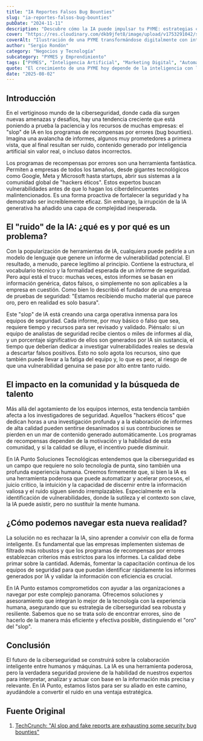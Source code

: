 ```yaml
---
title: "IA Reportes Falsos Bug Bounties"
slug: "ia-reportes-falsos-bug-bounties"
pubDate: "2024-11-11"
description: "Descubre cómo la IA puede impulsar tu PYME: estrategias concretas de marketing, automatización y datos para aumentar ventas."
cover: "https://res.cloudinary.com/dkb9jfet8/image/upload/v1753291042/small-business_kk56r6.jpg"
coverAlt: "Ilustración de una PYME transformándose digitalmente con inteligencia artificial."
author: "Sergio Rondón"
category: "Negocios y Tecnología"
subcategory: "PYMES y Emprendimiento"
tags: ["PYMES", "Inteligencia Artificial", "Marketing Digital", "Automatización", "Ventas"]
quote: "El crecimiento de una PYME hoy depende de la inteligencia con la que se aplican datos, IA y estrategia. — Sergio Rondón"
date: "2025-08-02"
---
```




<h2 id="introduccion">Introducción</h2>

En el vertiginoso mundo de la ciberseguridad, donde cada día surgen nuevas amenazas y desafíos, hay una tendencia creciente que está poniendo a prueba la paciencia y los recursos de muchas empresas: el "slop" de IA en los programas de recompensas por errores (bug bounties). Imagina una avalancha de informes, algunos muy prometedores a primera vista, que al final resultan ser ruido, contenido generado por inteligencia artificial sin valor real, o incluso datos incorrectos.

Los programas de recompensas por errores son una herramienta fantástica. Permiten a empresas de todos los tamaños, desde gigantes tecnológicos como Google, Meta y Microsoft hasta startups, abrir sus sistemas a la comunidad global de "hackers éticos". Estos expertos buscan vulnerabilidades antes de que lo hagan los ciberdelincuentes malintencionados. Es una forma proactiva de fortalecer la seguridad y ha demostrado ser increíblemente eficaz. Sin embargo, la irrupción de la IA generativa ha añadido una capa de complejidad inesperada.

<h2 id="el-ruido-de-la-ia-que-es-y-por-que-es-un-problema">El "ruido" de la IA: ¿qué es y por qué es un problema?</h2>

Con la popularización de herramientas de IA, cualquiera puede pedirle a un modelo de lenguaje que genere un informe de vulnerabilidad potencial. El resultado, a menudo, parece legítimo al principio. Contiene la estructura, el vocabulario técnico y la formalidad esperada de un informe de seguridad. Pero aquí está el truco: muchas veces, estos informes se basan en información genérica, datos falsos, o simplemente no son aplicables a la empresa en cuestión. Como bien lo describió el fundador de una empresa de pruebas de seguridad: "Estamos recibiendo mucho material que parece oro, pero en realidad es solo basura".

Este "slop" de IA está creando una carga operativa inmensa para los equipos de seguridad. Cada informe, por muy básico o falso que sea, requiere tiempo y recursos para ser revisado y validado. Piénsalo: si un equipo de analistas de seguridad recibe cientos o miles de informes al día, y un porcentaje significativo de ellos son generados por IA sin sustancia, el tiempo que deberían dedicar a investigar vulnerabilidades reales se desvía a descartar falsos positivos. Esto no solo agota los recursos, sino que también puede llevar a la fatiga del equipo y, lo que es peor, al riesgo de que una vulnerabilidad genuina se pase por alto entre tanto ruido.

<h2 id="el-impacto-en-la-comunidad-y-la-busqueda-de-talento">El impacto en la comunidad y la búsqueda de talento</h2>

Más allá del agotamiento de los equipos internos, esta tendencia también afecta a los investigadores de seguridad. Aquellos "hackers éticos" que dedican horas a una investigación profunda y a la elaboración de informes de alta calidad pueden sentirse desanimados si sus contribuciones se pierden en un mar de contenido generado automáticamente. Los programas de recompensas dependen de la motivación y la habilidad de esta comunidad, y si la calidad se diluye, el incentivo puede disminuir.

En IA Punto Soluciones Tecnológicas entendemos que la ciberseguridad es un campo que requiere no solo tecnología de punta, sino también una profunda experiencia humana. Creemos firmemente que, si bien la IA es una herramienta poderosa que puede automatizar y acelerar procesos, el juicio crítico, la intuición y la capacidad de discernir entre la información valiosa y el ruido siguen siendo irremplazables. Especialmente en la identificación de vulnerabilidades, donde la sutileza y el contexto son clave, la IA puede asistir, pero no sustituir la mente humana.

<h2 id="como-navegar-esta-nueva-realidad">¿Cómo podemos navegar esta nueva realidad?</h2>

La solución no es rechazar la IA, sino aprender a convivir con ella de forma inteligente. Es fundamental que las empresas implementen sistemas de filtrado más robustos y que los programas de recompensas por errores establezcan criterios más estrictos para los informes. La calidad debe primar sobre la cantidad. Además, fomentar la capacitación continua de los equipos de seguridad para que puedan identificar rápidamente los informes generados por IA y validar la información con eficiencia es crucial.

En IA Punto estamos comprometidos con ayudar a las organizaciones a navegar por este complejo panorama. Ofrecemos soluciones y asesoramiento que integran lo mejor de la tecnología con la experiencia humana, asegurando que su estrategia de ciberseguridad sea robusta y resiliente. Sabemos que no se trata solo de encontrar errores, sino de hacerlo de la manera más eficiente y efectiva posible, distinguiendo el "oro" del "slop".

<h2 id="conclusion">Conclusión</h2>

El futuro de la ciberseguridad se construirá sobre la colaboración inteligente entre humanos y máquinas. La IA es una herramienta poderosa, pero la verdadera seguridad proviene de la habilidad de nuestros expertos para interpretar, analizar y actuar con base en la información más precisa y relevante. En IA Punto, estamos listos para ser su aliado en este camino, ayudándole a convertir el ruido en una ventaja estratégica.

<h2 id="fuente-original">Fuente Original</h2>

1.  <a href="https://techcrunch.com/2025/07/24/ai-slop-and-fake-reports-are-exhausting-some-security-bug-bounties/" target="_blank" rel="noopener noreferrer">TechCrunch: "AI slop and fake reports are exhausting some security bug bounties"</a>

